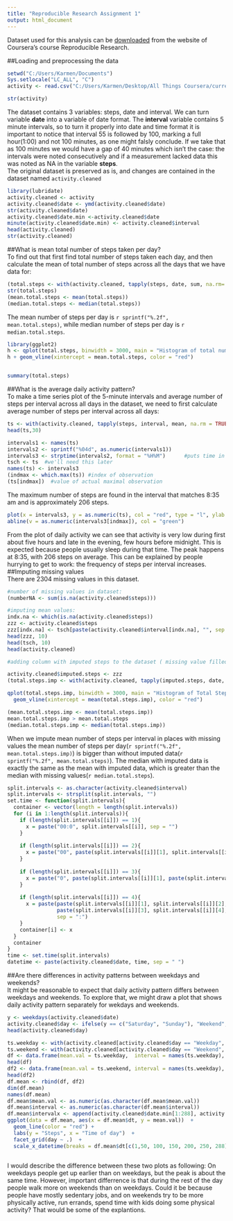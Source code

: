 ```yaml
---
title: "Reproducible Research Assignment 1"
output: html_document
---
```

Dataset used for this analysis can be [downloaded](https://d396qusza40orc.cloudfront.net/repdata%2Fdata%2Factivity.zip) from the website of Coursera's course Reproducible Research.    

##Loading and preprocessing the data    
```r
setwd("C:/Users/Karmen/Documents")
Sys.setlocale("LC_ALL", "C")
activity <- read.csv("C:/Users/Karmen/Desktop/All Things Coursera/current/DATA SCIENCE Johns Hopkins/Reproducible Research/Assignment 1/activity.csv")

str(activity)
```
The dataset contains 3 variables: steps, date and interval. We can turn variable **date** into a variable of date format. The **interval** variable contains 5 minute intervals, so to turn it properly into date and time format it is important to notice that interval 55 is followed by 100, marking a full hour(1:00) and not 100 minutes, as one might falsly conclude. If we take that as 100 minutes we would have a gap of 40 minutes which isn't the case: the intervals were noted consecutively and if a measurement lacked data this was noted as NA in the variable **steps**.   
The original dataset is preserved as is, and changes are contained in the dataset named `activity.cleaned`
```r
library(lubridate)
activity.cleaned <- activity
activity.cleaned$date <- ymd(activity.cleaned$date)
str(activity.cleaned$date)
activity.cleaned$date.min <-activity.cleaned$date  
minute(activity.cleaned$date.min) <- activity.cleaned$interval
head(activity.cleaned)
str(activity.cleaned)

```

##What is mean total number of steps taken per day?   
To find out that first find total number of steps taken each day, and then calculate the mean of total number of steps across all the days that we have data for:
```r

(total.steps <- with(activity.cleaned, tapply(steps, date, sum, na.rm= TRUE)))
str(total.steps)
(mean.total.steps <- mean(total.steps))
(median.total.steps <- median(total.steps))
```
The mean number of steps per day is `r sprintf("%.2f", mean.total.steps)`, while median number of steps per day is `r median.total.steps`.
```r
library(ggplot2)
h <- qplot(total.steps, binwidth = 3000, main = "Histogram of total number of steps \n taken each day", xlab = "Total steps a day")
h + geom_vline(xintercept = mean.total.steps, color = "red")


summary(total.steps)

```   
##What is the average daily activity pattern?  
To make a time series plot of the 5-minute intervals and average number of steps per interval across all days in the dataset, we need to first calculate average number of steps per interval across all days:
```r
ts <- with(activity.cleaned, tapply(steps, interval, mean, na.rm = TRUE))
head(ts,30)

intervals1 <- names(ts)
intervals2 <- sprintf("%04d", as.numeric(intervals1))
intervals3 <- strptime(intervals2, format = "%H%M")      #puts time in correct hour and minute format, but it assigns it a date which is a date  at the moment of processing this code.
tsch <- ts  #we'll need this later
names(ts) <- intervals3
(indmax <- which.max(ts)) #index of observation
(ts[indmax])  #value of actual maximal observation
```
The maximum number of steps are found in the interval that matches 8:35 am and is approximately 206 steps.   
```r
plot(x = intervals3, y = as.numeric(ts), col = "red", type = "l", ylab = "Steps", xlab = "Time of day", main = "Average Activity \n Throughout the Day")
abline(v = as.numeric(intervals3[indmax]), col = "green")
```     

From the plot of daily activity we can see that activity is very low during first about five hours and late in the evening, few hours before midnight. This is expected because people usually sleep during that time. The peak happens at 8:35, with 206 steps on average. This can be explained by people hurrying to get to work: the frequency of steps per interval increases.      
##Imputing missing values    
There are 2304 missing values in this dataset. 
```r
#number of missing values in dataset:
(numberNA <- sum(is.na(activity.cleaned$steps)))

#imputing mean values:
indx.na <- which(is.na(activity.cleaned$steps))
zzz <- activity.cleaned$steps
zzz[indx.na] <- tsch[paste(activity.cleaned$interval[indx.na], "", sep = "")]
head(zzz, 10)
head(tsch, 10)
head(activity.cleaned)

#adding column with imputed steps to the dataset ( missing value filled)

activity.cleaned$imputed.steps <- zzz
(total.steps.imp <- with(activity.cleaned, tapply(imputed.steps, date, sum)))

qplot(total.steps.imp, binwidth = 3000, main = "Histogram of Total Steps \n Taken Each Day \n (missing values imputed)", xlab = "Total steps per day \n (missing values imputed)")   +
  geom_vline(xintercept = mean(total.steps.imp), color = "red")

(mean.total.steps.imp <- mean(total.steps.imp))
mean.total.steps.imp > mean.total.steps
(median.total.steps.imp <- median(total.steps.imp))
```   

When we impute mean number of steps per interval in places with missing values the mean number of steps per day(`r sprintf("%.2f", mean.total.steps.imp)`) is bigger than without imputed data(`r sprintf("%.2f", mean.total.steps)`). The median with imputed data is exactly the same as the mean with imputed data, which is greater than the median with missing values(`r median.total.steps`).    
```r
split.intervals <- as.character(activity.cleaned$interval)
split.intervals <- strsplit(split.intervals, "")
set.time <- function(split.intervals){
  container <- vector(length = length(split.intervals))
  for (i in 1:length(split.intervals)){
    if (length(split.intervals[[i]]) == 1){
      x = paste("00:0", split.intervals[[i]], sep = "")
    }
      
    if (length(split.intervals[[i]]) == 2){
      x = paste("00", paste(split.intervals[[i]][1], split.intervals[[i]][2], sep = ""), sep = ":")
    }
    
    if (length(split.intervals[[i]]) == 3){
      x = paste("0", paste(split.intervals[[i]][1], paste(split.intervals[[i]][2], split.intervals[[i]][3], sep = ""), sep = ":"), sep = "")
    } 
    
    if (length(split.intervals[[i]]) == 4){
      x = paste(paste(split.intervals[[i]][1], split.intervals[[i]][2], sep = ""),
                paste(split.intervals[[i]][3], split.intervals[[i]][4], sep = ""),
                sep = ":")
    }
    container[i] <- x
  }
  container
}
time <- set.time(split.intervals)
datetime <- paste(activity.cleaned$date, time, sep = " ")

```

##Are there differences in activity patterns between weekdays and weekends?   
It might be reasonable to expect that daily activity pattern differs between weekdays and weekends. To explore that, we might draw a plot that shows daily activity pattern separately for wekdays and weekends.
```r
y <- weekdays(activity.cleaned$date)
activity.cleaned$day <- ifelse(y == c("Saturday", "Sunday"), "Weekend", "Weekday")
head(activity.cleaned$day)

ts.weekday <- with(activity.cleaned[activity.cleaned$day == "Weekday", ], tapply(imputed.steps, interval, mean))
ts.weekend <- with(activity.cleaned[activity.cleaned$day == "Weekend", ], tapply(imputed.steps, interval, mean))
df <- data.frame(mean.val = ts.weekday,  interval = names(ts.weekday), day = "Weekday", dt = activity.cleaned$date.min[1:288])
head(df)            
df2 <- data.frame(mean.val = ts.weekend, interval = names(ts.weekday), day = "Weekend", dt = activity.cleaned$date.min[1:288])
head(df2)
df.mean <- rbind(df, df2)
dim(df.mean)
names(df.mean)
df.mean$mean.val <- as.numeric(as.character(df.mean$mean.val))
df.mean$interval <- as.numeric(as.character(df.mean$interval))
df.mean$intervalx <- append(activity.cleaned$date.min[1:288], activity.cleaned$date.min[1:288])
ggplot(data = df.mean, aes(x = df.mean$dt, y = mean.val))  +
  geom_line(color = "red") +
  labs(y = "Steps", x = "Time of day")  +
  facet_grid(day ~ .)  +
  scale_x_datetime(breaks = df.mean$dt[c(1,50, 100, 150, 200, 250, 288)],labels = time[c(1,50,100,150,200,250,288)])
      
```    

I would describe the difference between these two plots as following: On weekdays people get up earlier than on weekdays, but the peak is about the same time. However, important differrence is that during the rest of the day people walk more on weekends than on weekdays. Could it be because people have mostly sedentary jobs, and on weekends try to be more physically active, run errands, spend time with kids doing some physical activity? That would be some of the explantions.    
